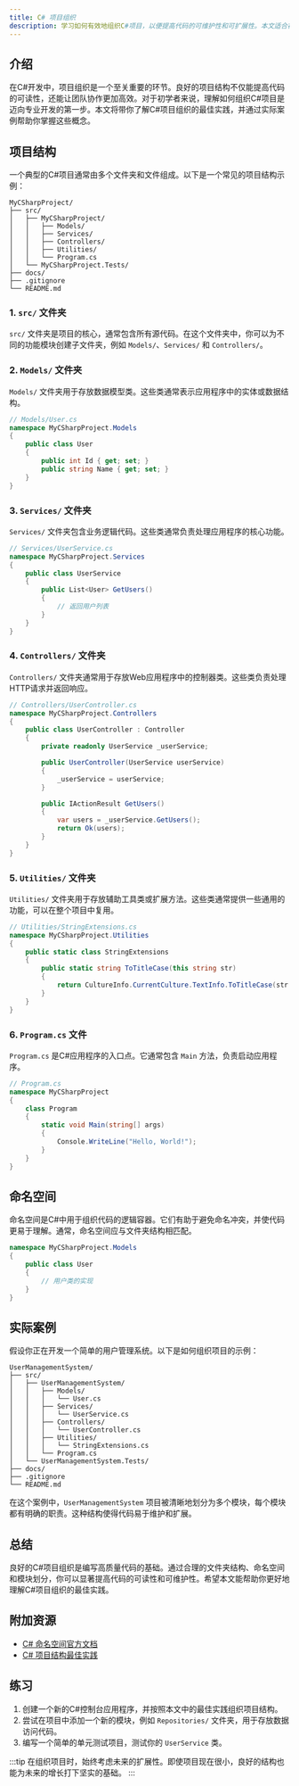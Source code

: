 ```yaml
---
title: C# 项目组织
description: 学习如何有效地组织C#项目，以便提高代码的可维护性和可扩展性。本文适合初学者，涵盖项目结构、命名空间、文件夹组织等最佳实践。
---
```


## 介绍

在C#开发中，项目组织是一个至关重要的环节。良好的项目结构不仅能提高代码的可读性，还能让团队协作更加高效。对于初学者来说，理解如何组织C#项目是迈向专业开发的第一步。本文将带你了解C#项目组织的最佳实践，并通过实际案例帮助你掌握这些概念。

## 项目结构

一个典型的C#项目通常由多个文件夹和文件组成。以下是一个常见的项目结构示例：

```
MyCSharpProject/
├── src/
│   ├── MyCSharpProject/
│   │   ├── Models/
│   │   ├── Services/
│   │   ├── Controllers/
│   │   ├── Utilities/
│   │   └── Program.cs
│   └── MyCSharpProject.Tests/
├── docs/
├── .gitignore
└── README.md
```

### 1. `src/` 文件夹

`src/` 文件夹是项目的核心，通常包含所有源代码。在这个文件夹中，你可以为不同的功能模块创建子文件夹，例如 `Models/`、`Services/` 和 `Controllers/`。

### 2. `Models/` 文件夹

`Models/` 文件夹用于存放数据模型类。这些类通常表示应用程序中的实体或数据结构。

```csharp
// Models/User.cs
namespace MyCSharpProject.Models
{
    public class User
    {
        public int Id { get; set; }
        public string Name { get; set; }
    }
}
```

### 3. `Services/` 文件夹

`Services/` 文件夹包含业务逻辑代码。这些类通常负责处理应用程序的核心功能。

```csharp
// Services/UserService.cs
namespace MyCSharpProject.Services
{
    public class UserService
    {
        public List<User> GetUsers()
        {
            // 返回用户列表
        }
    }
}
```

### 4. `Controllers/` 文件夹

`Controllers/` 文件夹通常用于存放Web应用程序中的控制器类。这些类负责处理HTTP请求并返回响应。

```csharp
// Controllers/UserController.cs
namespace MyCSharpProject.Controllers
{
    public class UserController : Controller
    {
        private readonly UserService _userService;

        public UserController(UserService userService)
        {
            _userService = userService;
        }

        public IActionResult GetUsers()
        {
            var users = _userService.GetUsers();
            return Ok(users);
        }
    }
}
```

### 5. `Utilities/` 文件夹

`Utilities/` 文件夹用于存放辅助工具类或扩展方法。这些类通常提供一些通用的功能，可以在整个项目中复用。

```csharp
// Utilities/StringExtensions.cs
namespace MyCSharpProject.Utilities
{
    public static class StringExtensions
    {
        public static string ToTitleCase(this string str)
        {
            return CultureInfo.CurrentCulture.TextInfo.ToTitleCase(str.ToLower());
        }
    }
}
```

### 6. `Program.cs` 文件

`Program.cs` 是C#应用程序的入口点。它通常包含 `Main` 方法，负责启动应用程序。

```csharp
// Program.cs
namespace MyCSharpProject
{
    class Program
    {
        static void Main(string[] args)
        {
            Console.WriteLine("Hello, World!");
        }
    }
}
```

## 命名空间

命名空间是C#中用于组织代码的逻辑容器。它们有助于避免命名冲突，并使代码更易于理解。通常，命名空间应与文件夹结构相匹配。

```csharp
namespace MyCSharpProject.Models
{
    public class User
    {
        // 用户类的实现
    }
}
```

## 实际案例

假设你正在开发一个简单的用户管理系统。以下是如何组织项目的示例：

```
UserManagementSystem/
├── src/
│   ├── UserManagementSystem/
│   │   ├── Models/
│   │   │   └── User.cs
│   │   ├── Services/
│   │   │   └── UserService.cs
│   │   ├── Controllers/
│   │   │   └── UserController.cs
│   │   ├── Utilities/
│   │   │   └── StringExtensions.cs
│   │   └── Program.cs
│   └── UserManagementSystem.Tests/
├── docs/
├── .gitignore
└── README.md
```

在这个案例中，`UserManagementSystem` 项目被清晰地划分为多个模块，每个模块都有明确的职责。这种结构使得代码易于维护和扩展。

## 总结

良好的C#项目组织是编写高质量代码的基础。通过合理的文件夹结构、命名空间和模块划分，你可以显著提高代码的可读性和可维护性。希望本文能帮助你更好地理解C#项目组织的最佳实践。

## 附加资源

- [C# 命名空间官方文档](https://learn.microsoft.com/zh-cn/dotnet/csharp/programming-guide/namespaces/)
- [C# 项目结构最佳实践](https://docs.microsoft.com/zh-cn/dotnet/standard/modern-web-apps-azure-architecture/common-project-structures)

## 练习

1. 创建一个新的C#控制台应用程序，并按照本文中的最佳实践组织项目结构。
2. 尝试在项目中添加一个新的模块，例如 `Repositories/` 文件夹，用于存放数据访问代码。
3. 编写一个简单的单元测试项目，测试你的 `UserService` 类。

:::tip
在组织项目时，始终考虑未来的扩展性。即使项目现在很小，良好的结构也能为未来的增长打下坚实的基础。
:::